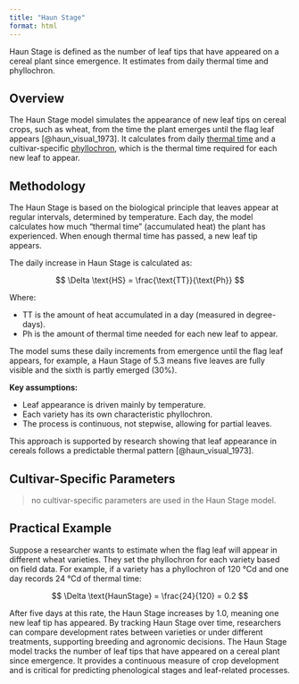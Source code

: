 ```yaml
---
title: "Haun Stage"
format: html
---
```


Haun Stage is defined as the number of leaf tips that have appeared on a cereal plant since emergence. It estimates from daily thermal time and phyllochron.

## Overview

The Haun Stage model simulates the appearance of new leaf tips on cereal crops, such as wheat, from the time the plant emerges until the flag leaf appears [@haun_visual_1973]. It calculates from daily [thermal time](ThermalTime.qmd) and a cultivar-specific [phyllochron](Phyllochron.qmd), which is the thermal time required for each new leaf to appear.  


## Methodology

The Haun Stage is based on the biological principle that leaves appear at regular intervals, determined by temperature. Each day, the model calculates how much “thermal time” (accumulated heat) the plant has experienced. When enough thermal time has passed, a new leaf tip appears.

The daily increase in Haun Stage is calculated as:

$$
\Delta \text{HS} = \frac{\text{TT}}{\text{Ph}}
$$

Where:

- $\text{TT}$ is the amount of heat accumulated in a day (measured in degree-days).
- $\text{Ph}$ is the amount of thermal time needed for each new leaf to appear.

The model sums these daily increments from emergence until the flag leaf appears, for example, a Haun Stage of 5.3 means five leaves are fully visible and the sixth is partly emerged (30%).

**Key assumptions:**

- Leaf appearance is driven mainly by temperature.
- Each variety has its own characteristic phyllochron.
- The process is continuous, not stepwise, allowing for partial leaves.

This approach is supported by research showing that leaf appearance in cereals follows a predictable thermal pattern [@haun_visual_1973].

## Cultivar-Specific Parameters

> no cultivar-specific parameters are used in the Haun Stage model.

## Practical Example

Suppose a researcher wants to estimate when the flag leaf will appear in different wheat varieties. They set the phyllochron for each variety based on field data. For example, if a variety has a phyllochron of 120 °Cd and one day records 24 °Cd of thermal time:

$$
\Delta \text{HaunStage} = \frac{24}{120} = 0.2
$$

After five days at this rate, the Haun Stage increases by 1.0, meaning one new leaf tip has appeared. By tracking Haun Stage over time, researchers can compare development rates between varieties or under different treatments, supporting breeding and agronomic decisions.
The Haun Stage model tracks the number of leaf tips that have appeared on a cereal plant since emergence. It provides a continuous measure of crop development and is critical for predicting phenological stages and leaf-related processes.
